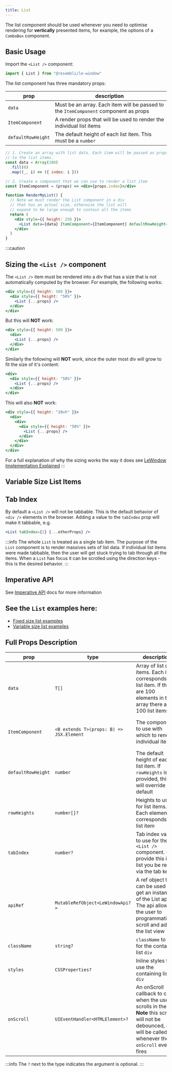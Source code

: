 ```yaml
---
title: List
---
```


The list component should be used whenever you need to optimise rendering for **vertically** presented items, for example, the options of
a `ComboBox` component.

## Basic Usage

Import the `<List />` component:

```ts
import { List } from "@resembli/le-window"
```

The list component has three mandatory props:

| prop               | description                                                                          |
| ------------------ | ------------------------------------------------------------------------------------ |
| `data`             | Must be an array. Each item will be passed to the `ItemComponent` component as props |
| `ItemComponent`    | A render props that will be used to render the individual list items                 |
| `defaultRowHeight` | The default height of each list item. This must be a `number`                        |

```jsx
// 1. Create an array with list data. Each item will be passed as props
// to the list items.
const data = Array(100)
  .fill(0)
  .map((_, i) => ({ index: i }))

// 2. Create a component that we can use to render a list item
const ItemComponent = (props) => <div>{props.index}</div>

function RenderMyList() {
  // Note we must render the List component in a div
  // that has an actual size, otherwise the list will
  // expand to be large enough to contain all the items
  return (
    <div style={{ height: 250 }}>
      <List data={data} ItemComponent={ItemComponent} defaultRowHeight={50} />
    </div>
  )
}
```


<FixedSizeDocsExample />

:::caution

## Sizing the `<List />` component

The `<List />` item must be rendered into a div that has a size that is not automatically computed by the browser.
For example, the following works:

```jsx
<div style={{ height: 500 }}>
  <div style={{ height: "50%" }}>
    <List {...props} />
  </div>
</div>
```

But this will **NOT** work:

```jsx
<div style={{ height: 500 }}>
  <div>
    <List {...props} />
  </div>
</div>
```

Similarly the following will **NOT** work, since the outer most div will grow to fit the size of it's content:

```jsx
<div>
  <div style={{ height: "50%" }}>
    <List {...props} />
  </div>
</div>
```

This will also **NOT** work:

```jsx
<div style={{ height: "20vh" }}>
  <div>
    <div>
      <div style={{ height: "50%" }}>
        <List {...props} />
      </div>
    </div>
  </div>
</div>
```

For a full explanation of why the sizing works the way it does see [LeWindow Implementation Explained](./implementation)
:::

## Variable Size List Items

## Tab Index

By default a `<List />` will not be tabbable. This is the default behavior of `<div />` elements in the browser. Adding
a value to the `tabIndex` prop will make it tabbable, e.g.

```jsx
<List tabIndex={1} {...otherProps} />
```

:::info
The whole `List` is treated as a single tab item. The purpose of the `List` component is to render massives sets of list data.
If individual list items were made tabbable, then the user will get stuck trying to tab through all the items. When
a `List` has focus it can be scrolled using the direction keys - this is the desired behavior.
:::

## Imperative API

See [Imperative API](./imperative-api) docs for more information

## See the `List` examples here:

- [Fixed size list examples](./examples/fixed-size-list)
- [Variable size list examples](./examples/variable-size-list)

## Full Props Description

| prop               | type                                     | description                                                                                                                                                        | default                       |
| ------------------ | ---------------------------------------- | ------------------------------------------------------------------------------------------------------------------------------------------------------------------ | ----------------------------- |
| `data`             | `T[]`                                    | Array of list data items. Each item corresponds to a list item. If there are 100 elements in the array there are 100 list items                                    | none (user must provide this) |
| `ItemComponent`    | `<B extends T>(props: B) => JSX.Element` | The component to use with which to render individual items                                                                                                         | none (user must provide this) |
| `defaultRowHeight` | `number`                                 | The default height of each list item. If `rowHeights` is provided, this will override the default                                                                  | none (user must provide this) |
| `rowHeights`       | `number[]?`                              | Heights to use for list items. Each element corresponds to a list item                                                                                             | `undefined`                   |
| `tabIndex`         | `number?`                                | Tab index value to use for the `<List />` component. Only provide this if the list you be reach via the tab key                                                    | `undefined`                   |
| `apiRef`           | `MutableRefObject<LeWindowApi?>`         | A ref object that can be used to get an instance of the List api. The api allows the user to programmatically scroll and adjust the list view                      | `undefined`                   |
| `className`        | `string?`                                | `className` to use for the containg list `div`                                                                                                                     | `undefined`                   |
| `styles`           | `CSSProperties?`                         | Inline styles to use the containing list `div`                                                                                                                     | `undefined`                   |
| `onScroll`         | `UIEventHandler<HTMLElement>?`           | An onScroll callback to call when the user scrolls in the list. **Note** this scroll will not be debounced, and will be called whenever the `onScroll` event fires | `undefined`                   |

:::info
The `?` next to the type indicates the argument is optional.
:::
